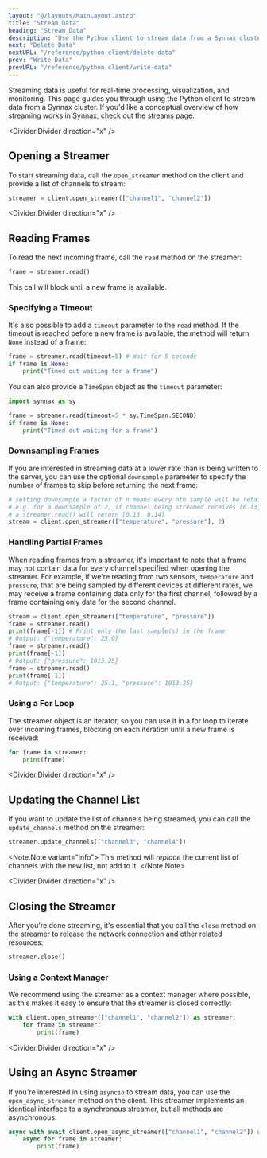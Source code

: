 ```yaml
---
layout: "@/layouts/MainLayout.astro"
title: "Stream Data"
heading: "Stream Data"
description: "Use the Python client to stream data from a Synnax cluster."
next: "Delete Data"
nextURL: "/reference/python-client/delete-data"
prev: "Write Data"
prevURL: "/reference/python-client/write-data"
---
```


Streaming data is useful for real-time processing, visualization, and
monitoring. This page guides you through using the Python client to stream data
from a Synnax cluster. If you'd like a conceptual overview of how streaming works
in Synnax, check out the [streams](/reference/concepts/streams) page.

<Divider.Divider direction="x" />

## Opening a Streamer

To start streaming data, call the `open_streamer` method on the client and
provide a list of channels to stream:

```python
streamer = client.open_streamer(["channel1", "channel2"])
```

<Divider.Divider direction="x" />

## Reading Frames

To read the next incoming frame, call the `read` method on the streamer:

```python
frame = streamer.read()
```

This call will block until a new frame is available. 

### Specifying a Timeout

It's also possible to add a `timeout` parameter to the `read` method. If the timeout is 
reached before a new frame is available, the method will return `None` instead of a frame:

```python
frame = streamer.read(timeout=5) # Wait for 5 seconds
if frame is None:
    print("Timed out waiting for a frame")
```

You can also provide a `TimeSpan` object as the `timeout` parameter:

```python
import synnax as sy

frame = streamer.read(timeout=5 * sy.TimeSpan.SECOND)
if frame is None:
    print("Timed out waiting for a frame")
```

### Downsampling Frames

If you are interested in streaming data at a lower rate than is being written to the server, you can use the optional `downsample` parameter to specify the number of frames to skip before returning the next frame:

```python
# setting downsample a factor of n means every nth sample will be retained
# e.g. for a downsample of 2, if channel being streamed receives [0.13, 0.12, 0.14, 0.13]
# a streamer.read() will return [0.13, 0.14]
stream = client.open_streamer(["temperature", "pressure"], 2)
```

### Handling Partial Frames

When reading frames from a streamer, it's important to note that a frame may not
contain data for every channel specified when opening the streamer. For example, if 
we're reading from two sensors, `temperature` and `pressure`, that are being sampled by 
different devices at different rates, we may receive a frame containing data only for 
the first channel, followed by a frame containing only data for the second channel.

```python
stream = client.open_streamer(["temperature", "pressure"])
frame = streamer.read()
print(frame[-1]) # Print only the last sample(s) in the frame
# Output: {"temperature": 25.0}
frame = streamer.read()
print(frame[-1])
# Output: {"pressure": 1013.25}
frame = streamer.read()
print(frame[-1])
# Output: {"temperature": 25.1, "pressure": 1013.25}
```

### Using a For Loop

The streamer object is an iterator, so you can use it in a for loop to iterate
over incoming frames, blocking on each iteration until a new frame is received:

```python
for frame in streamer:
    print(frame)
```

<Divider.Divider direction="x" />

## Updating the Channel List

If you want to update the list of channels being streamed, you can call the
`update_channels` method on the streamer:

```python
streamer.update_channels(["channel3", "channel4"])
```

<Note.Note variant="info">
This method will *replace* the current list of channels with the new list, not add to it.
</Note.Note>


<Divider.Divider direction="x" />

## Closing the Streamer

After you're done streaming, it's essential that you call the `close` method on
the streamer to release the network connection and other related resources:

```python
streamer.close()
```

### Using a Context Manager

We recommend using the streamer as a context manager where possible, as this
makes it easy to ensure that the streamer is closed correctly:

```python
with client.open_streamer(["channel1", "channel2"]) as streamer:
    for frame in streamer:
        print(frame)
```

<Divider.Divider direction="x" />

## Using an Async Streamer

If you're interested in using `asyncio` to stream data, you can use the
`open_async_streamer` method on the client. This streamer implements an
identical interface to a synchronous streamer, but all methods are asynchronous:

```python
async with await client.open_async_streamer(["channel1", "channel2"]) as streamer:
    async for frame in streamer:
        print(frame)
```
